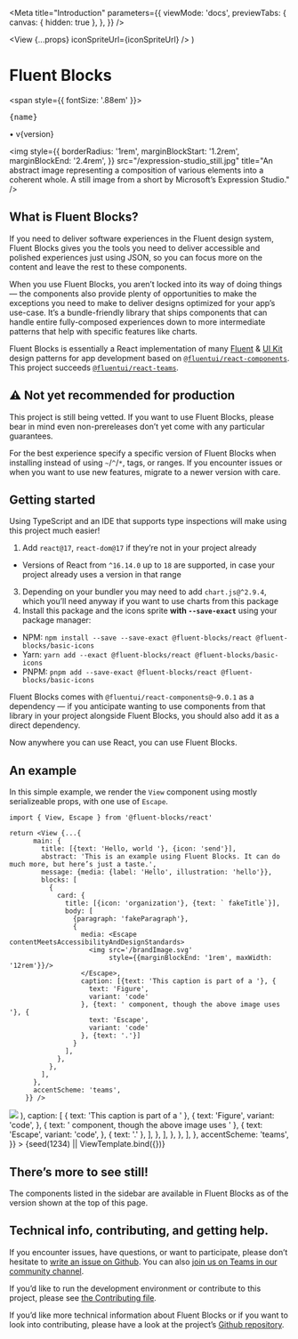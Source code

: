 

<Meta
  title="Introduction"
  parameters={{
    viewMode: 'docs',
    previewTabs: {
      canvas: { hidden: true },
    },
  }}
/>

  <View {...props} iconSpriteUrl={iconSpriteUrl} />
)

# Fluent Blocks

<span style={{ fontSize: '.88em' }}>
  <pre style={{ display: 'inline', fontSize: '1em' }}>{name}</pre> • v{version}
</span>

<img
  style={{
    borderRadius: '1rem',
    marginBlockStart: '1.2rem',
    marginBlockEnd: '2.4rem',
  }}
  src="/expression-studio_still.jpg"
  title="An abstract image representing a composition of various elements into a coherent whole. A still image from a short by Microsoft’s Expression Studio."
/>

## What is Fluent Blocks?

If you need to deliver software experiences in the Fluent design system, Fluent Blocks gives you the tools you need to deliver accessible and polished experiences just using JSON, so you can focus more on the content and leave the rest to these components.

When you use Fluent Blocks, you aren’t locked into its way of doing things — the components also provide plenty of opportunities to make the exceptions you need to make to deliver designs optimized for your app’s use-case. It’s a bundle-friendly library that ships components that can handle entire fully-composed experiences down to more intermediate patterns that help with specific features like charts.

Fluent Blocks is essentially a React implementation of many [Fluent][figma-fluent] & [UI Kit][figma-uikit] design patterns for app development based on [`@fluentui/react-components`][fluentui-v9]. This project succeeds [`@fluentui/react-teams`][react-teams].

## ⚠️ Not yet recommended for production

This project is still being vetted. If you want to use Fluent Blocks, please bear in mind even non-prereleases don’t yet come with any particular guarantees.

For the best experience specify a specific version of Fluent Blocks when installing instead of using `~`/`^`/`*`, tags, or ranges. If you encounter issues or when you want to use new features, migrate to a newer version with care.

## Getting started

Using TypeScript and an IDE that supports type inspections will make using this project much easier!

1. Add `react@17`, `react-dom@17` if they’re not in your project already

- Versions of React from `^16.14.0` up to `18` are supported, in case your project already uses a version in that range

3. Depending on your bundler you may need to add `chart.js@^2.9.4`, which you’ll need anyway if you want to use charts from this package
4. Install this package and the icons sprite **with `--save-exact`** using your package manager:

- NPM: `npm install --save --save-exact @fluent-blocks/react @fluent-blocks/basic-icons`
- Yarn: `yarn add --exact @fluent-blocks/react @fluent-blocks/basic-icons`
- PNPM: `pnpm add --save-exact @fluent-blocks/react @fluent-blocks/basic-icons`

Fluent Blocks comes with `@fluentui/react-components@~9.0.1` as a dependency — if you anticipate wanting to use components from that library in your project alongside Fluent Blocks, you should also add it as a direct dependency.

Now anywhere you can use React, you can use Fluent Blocks.

## An example

In this simple example, we render the `View` component using mostly serializeable props, with one use of `Escape`.

```tsx
import { View, Escape } from '@fluent-blocks/react'

return <View {...{
      main: {
        title: [{text: 'Hello, world '}, {icon: 'send'}],
        abstract: 'This is an example using Fluent Blocks. It can do much more, but here’s just a taste.',
        message: {media: {label: 'Hello', illustration: 'hello'}},
        blocks: [
          {
            card: {
              title: [{icon: 'organization'}, {text: ` fakeTitle`}],
              body: [
                {paragraph: 'fakeParagraph'},
                {
                  media: <Escape contentMeetsAccessibilityAndDesignStandards>
                    <img src='/brandImage.svg'
                         style={{marginBlockEnd: '1rem', maxWidth: '12rem'}}/>
                  </Escape>,
                  caption: [{text: 'This caption is part of a '}, {
                    text: 'Figure',
                    variant: 'code'
                  }, {text: ' component, though the above image uses '}, {
                    text: 'Escape',
                    variant: 'code'
                  }, {text: '.'}]
                }
              ],
            },
          },
        ],
      },
      accentScheme: 'teams',
    }} />
```

<Canvas>
  <Story
    name="Introduction"
    args={{
      main: {
        title: [{ text: 'Hello, world ' }, { icon: 'send' }],
        abstract:
          'This is an example using Fluent Blocks. It can do much more, but here’s just a taste.',
        message: { media: { label: 'Hello', illustration: 'hello' } },
        blocks: [
          {
            card: {
              title: [
                { icon: 'organization' },
                { text: ` ${fakeTitle(fake)}` },
              ],
              body: [
                { paragraph: fake('{{lorem.paragraph}}') },
                {
                  media: (
                    <Escape contentMeetsAccessibilityAndDesignStandards>
                      <img
                        src="/brandImage.svg"
                        style={{ marginBlockEnd: '1rem', maxWidth: '12rem' }}
                      />
                    </Escape>
                  ),
                  caption: [
                    { text: 'This caption is part of a ' },
                    {
                      text: 'Figure',
                      variant: 'code',
                    },
                    { text: ' component, though the above image uses ' },
                    {
                      text: 'Escape',
                      variant: 'code',
                    },
                    { text: '.' },
                  ],
                },
              ],
            },
          },
        ],
      },
      accentScheme: 'teams',
    }}
  >
    {seed(1234) || ViewTemplate.bind({})}
  </Story>
</Canvas>

## There’s more to see still!

The components listed in the sidebar are available in Fluent Blocks as of the version shown at the top of this page.

## Technical info, contributing, and getting help.

If you encounter issues, have questions, or want to participate, please don’t hesitate to [write an issue on Github][issues]. You can also [join us on Teams in our community channel][channel].

If you’d like to run the development environment or contribute to this project, please see [the Contributing file](CONTRIBUTING.md).

If you’d like more technical information about Fluent Blocks or if you want to look into contributing, please have a look at the project’s [Github repository][github-readme].

[channel]: https://teams.microsoft.com/l/team/19%3atKKC3lewTMtk4IopGy7Seq7fok-lNW7lGEK-HmzfaKY1%40thread.tacv2/conversations?groupId=4f925ae9-c713-434b-a1f6-44b58ac57210&tenantId=72f988bf-86f1-41af-91ab-2d7cd011db47
[issues]: https://github.com/OfficeDev/fluent-blocks/issues
[figma-fluent]: https://www.figma.com/community/file/836828295772957889/Microsoft-Fluent-Web
[figma-uikit]: https://www.figma.com/community/file/916836509871353159/Microsoft-Teams-UI-Kit
[fluentui-v9]: https://www.npmjs.com/package/@fluentui/react-components
[react-teams]: https://www.npmjs.com/package/@fluentui/react-teams
[github-readme]: https://github.com/OfficeDev/fluent-blocks/tree/next/packages/react#readme
[github-issues]: https://github.com/OfficeDev/fluent-blocks/issues
